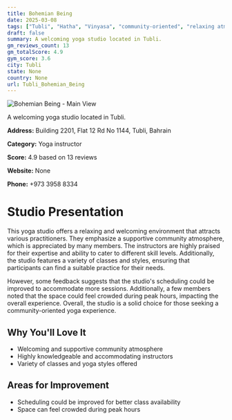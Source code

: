 ```yaml
---
title: Bohemian Being
date: 2025-03-08
tags: ["Tubli", "Hatha", "Vinyasa", "community-oriented", "relaxing atmosphere", "Tubli"]  
draft: false
summary: A welcoming yoga studio located in Tubli.
gm_reviews_count: 13
gm_totalScore: 4.9
gym_score: 3.6
city: Tubli
state: None
country: None
url: Tubli_Bohemian_Being
---
```


<div className="aspect-[16/9] relative my-8">
  <img 
    src="https://lh5.googleusercontent.com/p/AF1QipOVJgRMI9UY8AdcaI-j2KGB85LY1FquczAh_UVG=w1920-h1080-k-no"
    alt="Bohemian Being - Main View"
    className="object-cover absolute inset-0 w-full h-full rounded-lg"
  />
</div>

A welcoming yoga studio located in Tubli.

**Address:** Building 2201, Flat 12 Rd No 1144, Tubli, Bahrain

**Category:** Yoga instructor

**Score:** 4.9 based on 13 reviews

**Website:** None

**Phone:** +973 3958 8334

# Studio Presentation

This yoga studio offers a relaxing and welcoming environment that attracts various practitioners. They emphasize a supportive community atmosphere, which is appreciated by many members. The instructors are highly praised for their expertise and ability to cater to different skill levels. Additionally, the studio features a variety of classes and styles, ensuring that participants can find a suitable practice for their needs.

However, some feedback suggests that the studio's scheduling could be improved to accommodate more sessions. Additionally, a few members noted that the space could feel crowded during peak hours, impacting the overall experience. Overall, the studio is a solid choice for those seeking a community-oriented yoga experience.

## Why You'll Love It

- Welcoming and supportive community atmosphere
- Highly knowledgeable and accommodating instructors
- Variety of classes and yoga styles offered

## Areas for Improvement

- Scheduling could be improved for better class availability
- Space can feel crowded during peak hours

<div className="grid grid-cols-1 xl:grid-cols-2 gap-4 my-8">

</div>